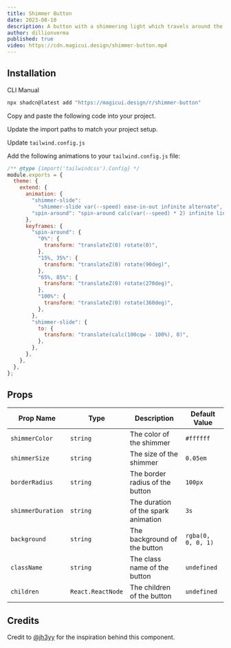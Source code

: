 ```yaml
---
title: Shimmer Button
date: 2023-08-10
description: A button with a shimmering light which travels around the perimeter.
author: dillionverma
published: true
video: https://cdn.magicui.design/shimmer-button.mp4
---
```


<ComponentPreview name="shimmer-button-demo" />

## Installation

<Tabs defaultValue="cli">

<TabsList>
  <TabsTrigger value="cli">CLI</TabsTrigger>
  <TabsTrigger value="manual">Manual</TabsTrigger>
</TabsList>
<TabsContent value="cli">

```bash
npx shadcn@latest add "https://magicui.design/r/shimmer-button"
```

</TabsContent>

<TabsContent value="manual">

<Steps>

<Step>Copy and paste the following code into your project.</Step>

<ComponentSource name="shimmer-button" />

<Step>Update the import paths to match your project setup.</Step>

<Step>Update `tailwind.config.js`</Step>

Add the following animations to your `tailwind.config.js` file:

```js title="tailwind.config.js" {5-30}
/** @type {import('tailwindcss').Config} */
module.exports = {
  theme: {
    extend: {
      animation: {
        "shimmer-slide":
          "shimmer-slide var(--speed) ease-in-out infinite alternate",
        "spin-around": "spin-around calc(var(--speed) * 2) infinite linear",
      },
      keyframes: {
        "spin-around": {
          "0%": {
            transform: "translateZ(0) rotate(0)",
          },
          "15%, 35%": {
            transform: "translateZ(0) rotate(90deg)",
          },
          "65%, 85%": {
            transform: "translateZ(0) rotate(270deg)",
          },
          "100%": {
            transform: "translateZ(0) rotate(360deg)",
          },
        },
        "shimmer-slide": {
          to: {
            transform: "translate(calc(100cqw - 100%), 0)",
          },
        },
      },
    },
  },
};
```

</Steps>

</TabsContent>

</Tabs>

## Props

| Prop Name         | Type              | Description                         | Default Value      |
| ----------------- | ----------------- | ----------------------------------- | ------------------ |
| `shimmerColor`    | `string`          | The color of the shimmer            | `#ffffff`          |
| `shimmerSize`     | `string`          | The size of the shimmer             | `0.05em`           |
| `borderRadius`    | `string`          | The border radius of the button     | `100px`            |
| `shimmerDuration` | `string`          | The duration of the spark animation | `3s`               |
| `background`      | `string`          | The background of the button        | `rgba(0, 0, 0, 1)` |
| `className`       | `string`          | The class name of the button        | `undefined`        |
| `children`        | `React.ReactNode` | The children of the button          | `undefined`        |

## Credits

Credit to [@jh3yy](https://twitter.com/jh3yy/status/1656423856276488192) for the inspiration behind this component.
